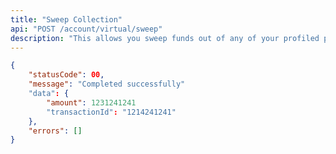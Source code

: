 ```yaml
---
title: "Sweep Collection"
api: "POST /account/virtual/sweep"
description: "This allows you sweep funds out of any of your profiled pool accounts into your profiled corporate account"
---
```


<ParamField header="requestId" type="string" required />
<ParamField body="poolAccountNumber" type="string" required></ParamField>
<ParamField body="amount" type="double" required></ParamField>

<ResponseExample>

```json
{
	"statusCode": 00,
	"message": "Completed successfully"
	"data": {
		"amount": 1231241241
		"transactionId": "1214241241"
	},
	"errors": []
}
```

</ResponseExample>
